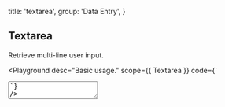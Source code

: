 
  title: 'textarea',
  group: 'Data Entry',
}

## Textarea

Retrieve multi-line user input.

<Playground
  desc="Basic usage."
  scope={{ Textarea }}
  code={`
<Textarea placeholder="Please enter a description." />
`}
/>

<Playground
  title="width"
  desc="Specify width manually."
  scope={{ Textarea }}
  code={`
<Textarea width="100%" placeholder="Now is the optimal workflow for frontend teams. All-in-one: Static and JAMstack deployment, Serverless Functions, and Global CDN." />
`}
/>

<Playground
  title="disabled"
  desc="Disable interactive textarea."
  scope={{ Textarea }}
  code={`
<Textarea width="100%" disabled placeholder="Now is the optimal workflow for frontend teams. All-in-one: Static and JAMstack deployment, Serverless Functions, and Global CDN." />
`}
/>

<Playground
  title="status"
  desc="Differentiate states by color."
  scope={{ Textarea, Spacer }}
  code={`
<>
  <Textarea status="success" minHeight="65px" value="Success" />
  <Spacer x={.5} inline />
  <Textarea status="secondary" minHeight="65px" value="Secondary" />
  <Spacer y={.5} />
  <Textarea status="warning" minHeight="65px" value="Warning" />
  <Spacer x={.5} inline />
  <Textarea status="error" minHeight="65px" value="Error" />
</>
`}
/>

<Playground
  title="get change"
  desc="Capture changes in textarea."
  scope={{ Textarea, useState }}
  code={`
() => {
  const [value, setValue] = useState()
  const handler = (e) => {
    setValue(e.target.value)
    console.log(e.target.value)
  }
  return (
    <Textarea width="100%"
     value={value}
     onChange={handler}
     placeholder="Now is the optimal workflow for frontend teams. All-in-one: Static and JAMstack deployment, Serverless Functions, and Global CDN." />
  )
}
`}
/>

<Playground
  title={
    <>
      With <Code>useInput</Code>
    </>
  }
  desc="Use `hooks` to capture changes."
  scope={{ Textarea, useInput, Button, Spacer }}
  code={`
() => {
  const { setState, reset, bindings } = useInput('Now is the optimal workflow for frontend teams. All-in-one: Static and JAMstack deployment, Serverless Functions, and Global CDN.')
  return (
    <>
      <Textarea width="100%" {...bindings}/>
      <Spacer y={.5} />
      <Button auto type="secondary" size="small" onClick={() => setState(Math.random().toString(32))}>set value</Button>
      <Spacer y={.5} />
      <Button auto size="small" onClick={() => reset()}>reset value</Button>
    </>
  )
}
`}
/>

<Playground
  title="Imperative API"
  desc="Update component in an uncontrolled way."
  scope={{ Textarea, Spacer, Button }}
  code={`
() => {
  const ref = React.useRef(null)
  const setChange = () => {
    ref && (ref.current.value = Math.random().toString(32))
  }
  return (
    <>
      <Textarea initialValue="Hello" onChange={e => console.log(e.target.value)} ref={ref} />
      <Spacer y={.5} />
      <Button auto type="secondary" size="small"
        onClick={setChange}>set value</Button>
    </>
  )
}
`}
/>

<Attributes edit="/pages/en-us/components/textarea.mdx">
<Attributes.Title alias="Input.Textarea">Textarea.Props</Attributes.Title>

| Attribute        | Description           | Type                             | Accepted values                                                  | Default   |
| ---------------- | --------------------- | -------------------------------- | ---------------------------------------------------------------- | --------- |
| **value**        | textarea value        | `string`                         | -                                                                | -         |
| **initialValue** | textarea value        | `string`                         | -                                                                | -         |
| **placeholder**  | placeholder           | `string`                         | -                                                                | -         |
| **status**       | current status        | `NormalTypes`                    | `'default', 'secondary', 'success', 'warning', 'error'`          | `default` |
| **readOnly**     | native attr           | `boolean`                        | -                                                                | `false`   |
| **disabled**     | disable input         | `boolean`                        | -                                                                | `false`   |
| **width**        | set width string      | `string`                         | -                                                                | `initial` |
| **minHeight**    | set min-height string | `string`                         | -                                                                | -         |
| **onChange**     | change event          | `(e: React.ChangeEvent) => void` | -                                                                | -         |
| **resize**       | change event          | `string`                         | `'none', 'both', 'horizontal', 'vertical', 'initial', 'inherit'` | `none`    |
| ...              | native props          | `TextareaHTMLAttributes`         | `'form', 'id', 'className', ...`                                 | -         |

<Attributes.Title>useInput</Attributes.Title>

```ts
type useInput = (
  initialValue: string,
) => {
  state: string
  setState: Dispatch<SetStateAction<string>>
  currentRef: MutableRefObject<string>
  reset: () => void
  bindings: {
    value: string
    onChange: (event: React.ChangeEvent<HTMLInputElement>) => void
  }
}
```

</Attributes>


